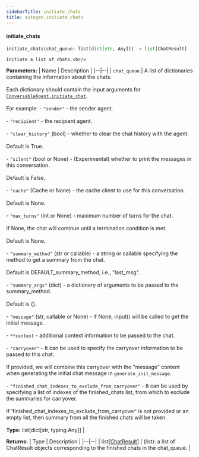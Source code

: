 ```yaml
---
sidebarTitle: initiate_chats
title: autogen.initiate_chats
---
```


<code class="doc-symbol doc-symbol-heading doc-symbol-function"></code>
#### initiate_chats

```python
initiate_chats(chat_queue: list[dict[str, Any]]) -> list[ChatResult]
```

    Initiate a list of chats.<br/>

<b>Parameters:</b>
| Name | Description |
|--|--|
| `chat_queue` | A list of dictionaries containing the information about the chats.<br/><br/>Each dictionary should contain the input arguments for [`ConversableAgent.initiate_chat`](/docs/api-reference/autogen/ConversableAgent#initiate-chat).<br/><br/>For example: - `"sender"` - the sender agent.<br/><br/>- `"recipient"` - the recipient agent.<br/><br/>- `"clear_history"` (bool) - whether to clear the chat history with the agent.<br/><br/>Default is True.<br/><br/>- `"silent"` (bool or None) - (Experimental) whether to print the messages in this conversation.<br/><br/>Default is False.<br/><br/>- `"cache"` (Cache or None) - the cache client to use for this conversation.<br/><br/>Default is None.<br/><br/>- `"max_turns"` (int or None) - maximum number of turns for the chat.<br/><br/>If None, the chat will continue until a termination condition is met.<br/><br/>Default is None.<br/><br/>- `"summary_method"` (str or callable) - a string or callable specifying the method to get a summary from the chat.<br/><br/>Default is DEFAULT_summary_method, i.e., "last_msg".<br/><br/>- `"summary_args"` (dict) - a dictionary of arguments to be passed to the summary_method.<br/><br/>Default is \{}.<br/><br/>- `"message"` (str, callable or None) - if None, input() will be called to get the initial message.<br/><br/>- `**context` - additional context information to be passed to the chat.<br/><br/>- `"carryover"` - It can be used to specify the carryover information to be passed to this chat.<br/><br/>If provided, we will combine this carryover with the "message" content when generating the initial chat message in `generate_init_message`.<br/><br/>- `"finished_chat_indexes_to_exclude_from_carryover"` - It can be used by specifying a list of indexes of the finished_chats list, from which to exclude the summaries for carryover.<br/><br/>If 'finished_chat_indexes_to_exclude_from_carryover' is not provided or an empty list, then summary from all the finished chats will be taken.<br/><br/>**Type:** list[dict[str, typing.Any]] |

<b>Returns:</b>
| Type | Description |
|--|--|
| list[[ChatResult](/docs/api-reference/autogen/ChatResult)] | (list): a list of ChatResult objects corresponding to the finished chats in the chat_queue. |

<br />